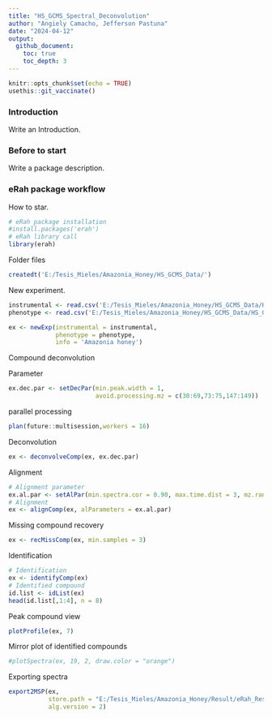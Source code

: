 ```yaml
---
title: "HS_GCMS_Spectral_Deconvolution"
author: "Angiely Camacho, Jefferson Pastuna"
date: "2024-04-12"
output:
  github_document:
    toc: true
    toc_depth: 3
---
```


```r
knitr::opts_chunk$set(echo = TRUE)
usethis::git_vaccinate()
```

### Introduction

Write an Introduction.

### Before to start

Write a package description.

### eRah package workflow

How to star.

```r

# eRah package installation
#install.packages('erah')
# eRah library call
library(erah)

```

Folder files

```r

createdt('E:/Tesis_Mieles/Amazonia_Honey/HS_GCMS_Data/')

```

New experiment.


```r

instrumental <- read.csv('E:/Tesis_Mieles/Amazonia_Honey/HS_GCMS_Data/HS_GCMS_Data_inst.csv')
phenotype <- read.csv('E:/Tesis_Mieles/Amazonia_Honey/HS_GCMS_Data/HS_GCMS_Data_pheno.csv')

ex <- newExp(instrumental = instrumental,
             phenotype = phenotype,
             info = 'Amazonia honey')

```

Compound deconvolution

Parameter

```r

ex.dec.par <- setDecPar(min.peak.width = 1,
                        avoid.processing.mz = c(30:69,73:75,147:149))

```

parallel processing

```r

plan(future::multisession,workers = 16)

```

Deconvolution

```r

ex <- deconvolveComp(ex, ex.dec.par)

```

Alignment

```r
# Alignment parameter
ex.al.par <- setAlPar(min.spectra.cor = 0.90, max.time.dist = 3, mz.range = 70:550)
# Alignment
ex <- alignComp(ex, alParameters = ex.al.par)

```

Missing compound recovery


```r

ex <- recMissComp(ex, min.samples = 3)

```

Identification

```r

# Identification
ex <- identifyComp(ex)
# Identified compound
id.list <- idList(ex)
head(id.list[,1:4], n = 8)

```

Peak compound view

```r

plotProfile(ex, 7)

```

Mirror plot of identified compounds

```r

#plotSpectra(ex, 19, 2, draw.color = "orange")

```

Exporting spectra

```r

export2MSP(ex,
           store.path = "E:/Tesis_Mieles/Amazonia_Honey/Result/eRah_Result",
           alg.version = 2)

```



